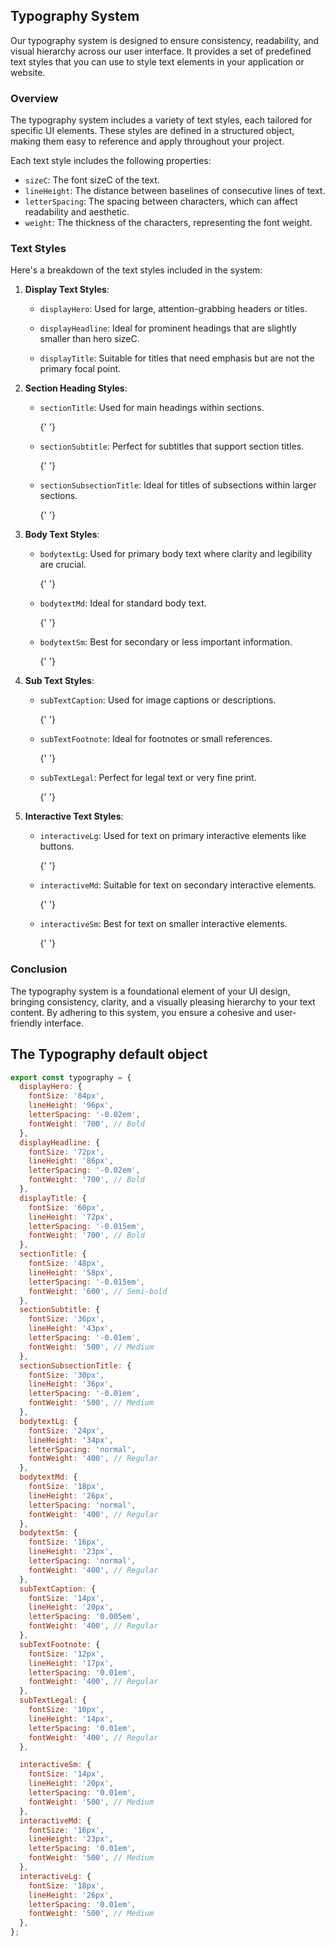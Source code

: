 

<Meta title="components/atoms/Typography/Typography-System" />

## Typography System

Our typography system is designed to ensure consistency, readability, and visual hierarchy across our user interface. It provides a set of predefined text styles that you can use to style text elements in your application or website.

### Overview

The typography system includes a variety of text styles, each tailored for specific UI elements. These styles are defined in a structured object, making them easy to reference and apply throughout your project.

Each text style includes the following properties:

- `sizeC`: The font sizeC of the text.
- `lineHeight`: The distance between baselines of consecutive lines of text.
- `letterSpacing`: The spacing between characters, which can affect readability and aesthetic.
- `weight`: The thickness of the characters, representing the font weight.

### Text Styles

Here's a breakdown of the text styles included in the system:

1. **Display Text Styles**:

   - `displayHero`: Used for large, attention-grabbing headers or titles.

     <Story of={TypographyStory.DisplayHero} />

   - `displayHeadline`: Ideal for prominent headings that are slightly smaller than hero sizeC.

     <Story of={TypographyStory.DisplayHeadline} />

   - `displayTitle`: Suitable for titles that need emphasis but are not the primary focal point.

     <Story of={TypographyStory.DisplayTitle} />

2. **Section Heading Styles**:

   - `sectionTitle`: Used for main headings within sections.

     {' '}
     <Story of={TypographyStory.SectionTitle} />

   - `sectionSubtitle`: Perfect for subtitles that support section titles.

     {' '}
     <Story of={TypographyStory.SectionSubtitle} />

   - `sectionSubsectionTitle`: Ideal for titles of subsections within larger sections.

     {' '}
     <Story of={TypographyStory.SectionSubsectionTitle} />

3. **Body Text Styles**:

   - `bodytextLg`: Used for primary body text where clarity and legibility are crucial.

     {' '}
     <Story of={TypographyStory.BodytextLg} />

   - `bodytextMd`: Ideal for standard body text.

     {' '}
     <Story of={TypographyStory.BodytextMd} />

   - `bodytextSm`: Best for secondary or less important information.

     {' '}
     <Story of={TypographyStory.BodytextSm} />

4. **Sub Text Styles**:

   - `subTextCaption`: Used for image captions or descriptions.

     {' '}
     <Story of={TypographyStory.SubTextCaption} />

   - `subTextFootnote`: Ideal for footnotes or small references.

     {' '}
     <Story of={TypographyStory.SubTextFootnote} />

   - `subTextLegal`: Perfect for legal text or very fine print.

     {' '}
     <Story of={TypographyStory.SubTextLegal} />

5. **Interactive Text Styles**:

   - `interactiveLg`: Used for text on primary interactive elements like buttons.

     {' '}
     <Story of={TypographyStory.InteractiveLg} />

   - `interactiveMd`: Suitable for text on secondary interactive elements.

     {' '}
     <Story of={TypographyStory.InteractiveMd} />

   - `interactiveSm`: Best for text on smaller interactive elements.

     {' '}
     <Story of={TypographyStory.InteractiveSm} />

### Conclusion

The typography system is a foundational element of your UI design, bringing consistency, clarity, and a visually pleasing hierarchy to your text content. By adhering to this system, you ensure a cohesive and user-friendly interface.

## The Typography default object

```jsx
export const typography = {
  displayHero: {
    fontSize: '84px',
    lineHeight: '96px',
    letterSpacing: '-0.02em',
    fontWeight: '700', // Bold
  },
  displayHeadline: {
    fontSize: '72px',
    lineHeight: '86px',
    letterSpacing: '-0.02em',
    fontWeight: '700', // Bold
  },
  displayTitle: {
    fontSize: '60px',
    lineHeight: '72px',
    letterSpacing: '-0.015em',
    fontWeight: '700', // Bold
  },
  sectionTitle: {
    fontSize: '48px',
    lineHeight: '58px',
    letterSpacing: '-0.015em',
    fontWeight: '600', // Semi-bold
  },
  sectionSubtitle: {
    fontSize: '36px',
    lineHeight: '43px',
    letterSpacing: '-0.01em',
    fontWeight: '500', // Medium
  },
  sectionSubsectionTitle: {
    fontSize: '30px',
    lineHeight: '36px',
    letterSpacing: '-0.01em',
    fontWeight: '500', // Medium
  },
  bodytextLg: {
    fontSize: '24px',
    lineHeight: '34px',
    letterSpacing: 'normal',
    fontWeight: '400', // Regular
  },
  bodytextMd: {
    fontSize: '18px',
    lineHeight: '26px',
    letterSpacing: 'normal',
    fontWeight: '400', // Regular
  },
  bodytextSm: {
    fontSize: '16px',
    lineHeight: '23px',
    letterSpacing: 'normal',
    fontWeight: '400', // Regular
  },
  subTextCaption: {
    fontSize: '14px',
    lineHeight: '20px',
    letterSpacing: '0.005em',
    fontWeight: '400', // Regular
  },
  subTextFootnote: {
    fontSize: '12px',
    lineHeight: '17px',
    letterSpacing: '0.01em',
    fontWeight: '400', // Regular
  },
  subTextLegal: {
    fontSize: '10px',
    lineHeight: '14px',
    letterSpacing: '0.01em',
    fontWeight: '400', // Regular
  },

  interactiveSm: {
    fontSize: '14px',
    lineHeight: '20px',
    letterSpacing: '0.01em',
    fontWeight: '500', // Medium
  },
  interactiveMd: {
    fontSize: '16px',
    lineHeight: '23px',
    letterSpacing: '0.01em',
    fontWeight: '500', // Medium
  },
  interactiveLg: {
    fontSize: '18px',
    lineHeight: '26px',
    letterSpacing: '0.01em',
    fontWeight: '500', // Medium
  },
};
```

